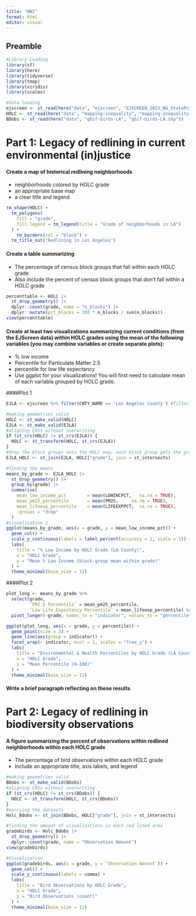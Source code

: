 ```yaml
---
title: "HW2"
format: html
editor: visual
---
```


## Preamble

```r
#Library Loading
library(sf)
library(here)
library(tidyverse)
library(tmap)
library(viridis)
library(scales)

#data loading
ejscreen <- st_read(here("data", "ejscreen", "EJSCREEN_2023_BG_StatePct_with_AS_CNMI_GU_VI.gdb"))
HOLC <- st_read(here("data", "mapping-inequality", "mapping-inequality-los-angeles.json"))
BDobs <- st_read(here("data", "gbif-birds-LA", "gbif-birds-LA.shp"))
```

# Part 1: Legacy of redlining in current environmental (in)justice

#### Create a map of historical redlining neighborhoods

-   neighborhoods colored by HOLC grade
-   an appropriate base map
-   a clear title and legend

```r
tm_shape(HOLC) +
  tm_polygons(
    fill = "grade",
    fill.legend = tm_legend(title = "Grade of neighborhoods in LA")
  ) +
    tm_borders(col = "black") +
  tm_title_out("Redlining in Los Angeles")
```

#### Create a table summarizing

-   The percentage of census block groups that fall within each HOLC grade
-   Also include the percent of census block groups that don’t fall within a HOLC grade

```r
percenttable <- HOLC |>
  st_drop_geometry() |>
  dplyr::count(grade, name = "n_blocks") |>
  dplyr::mutate(pct_blocks = 100 * n_blocks / sum(n_blocks))
view(percenttable)
```

#### Create at least two visualizations summarizing current conditions (from the EJScreen data) within HOLC grades using the mean of the following variables (you may combine variables or create separate plots):

-   % low income
-   Percentile for Particulate Matter 2.5
-   percentile for low life expectancy
-   Use ggplot for your visualizations! You will first need to calculate mean of each variable grouped by HOLC grade.

####Plot 1

```r
EJLA <- ejscreen %>% filter(CNTY_NAME == 'Los Angeles County') #filtering for just Los Angeles

#making geometries valid
HOLC <- st_make_valid(HOLC)
EJLA <- st_make_valid(EJLA)
#aligning CRSs without overwriting
if (st_crs(HOLC) != st_crs(EJLA)) {
  HOLC <- st_transform(HOLC, st_crs(EJLA))
}
#drop the block groups onto the HOLC map; each block group gets the grade of the HOLC polygon it lands in.
EJLA_HOLC <- st_join(EJLA, HOLC["grade"], join = st_intersects)

#finding the means 
means_by_grade <- EJLA_HOLC |>
  st_drop_geometry() |>
  group_by(grade) |>
  summarise(
    mean_low_income_pct        = mean(LOWINCPCT,   na.rm = TRUE),
    mean_pm25_percentile       = mean(PM25,     na.rm = TRUE),
    mean_lifeexp_percentile    = mean(LIFEEXPPCT,  na.rm = TRUE),
    .groups = "drop"
  )
#visualization 1
ggplot(means_by_grade, aes(x = grade, y = mean_low_income_pct)) +
  geom_col() +
  scale_y_continuous(labels = label_percent(accuracy = 1, scale = 1)) +
  labs(
    title = "% Low Income by HOLC Grade (LA County)",
    x = "HOLC Grade",
    y = "Mean % Low Income (block-group mean within grade)"
  ) +
  theme_minimal(base_size = 12)

```

####Plot 2

```r
plot_long <- means_by_grade %>%
  select(grade,
         `PM2.5 Percentile` = mean_pm25_percentile,
         `Low Life Expectancy Percentile` = mean_lifeexp_percentile) %>%
  pivot_longer(-grade, names_to = "indicator", values_to = "percentile")

ggplot(plot_long, aes(x = grade, y = percentile)) +
  geom_point(size = 3) +
  geom_line(aes(group = indicator)) +
  facet_wrap(~ indicator, ncol = 1, scales = "free_y") +
  labs(
    title = "Environmental & Health Percentiles by HOLC Grade (LA County)",
    x = "HOLC Grade",
    y = "Mean Percentile (0–100)"
  ) +
  theme_minimal(base_size = 12)

```

#### Write a brief paragraph reflecting on these results


# Part 2: Legacy of redlining in biodiversity observations
#### A figure summarizing the percent of observations within redlined neighborhoods within each HOLC grade
- The percentage of bird observations within each HOLC grade
- Include an appropriate title, axis labels, and legend
```r
#making geometries valid
BDobs <- st_make_valid(BDobs)
#aligning CRSs without overwriting
if (st_crs(HOLC) != st_crs(BDobs)) {
  HOLC <- st_transform(HOLC, st_crs(BDobs))
}
#marrying the datasets
Holc_Bdobs <- st_join(BDobs, HOLC["grade"], join = st_intersects)

#finding the amount of visualizations in each red lined area
gradebirds <- Holc_Bdobs |>
  st_drop_geometry() |>
  dplyr::count(grade, name = "Observation Amount") 
view(gradebirds)

#Visualization
ggplot(gradebirds, aes(x = grade, y = `Observation Amount`)) +
  geom_col() +
  scale_y_continuous(labels = comma) +  
  labs(
    title = "Bird Observations by HOLC Grade",
    x = "HOLC Grade",
    y = "Bird Observations (count)"
  ) +
  theme_minimal(base_size = 12)

```
